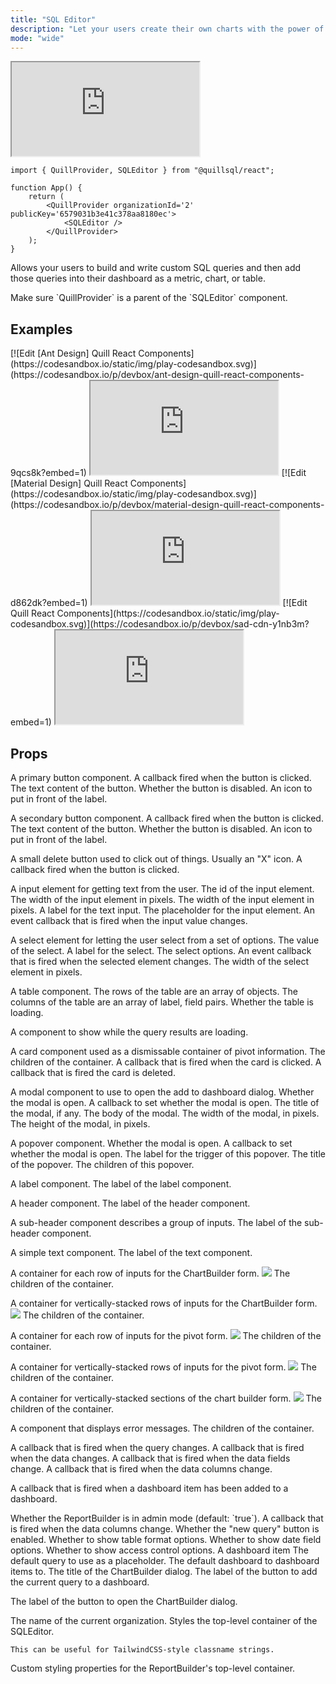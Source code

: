 ```yaml
---
title: "SQL Editor"
description: "Let your users create their own charts with the power of SQL."
mode: "wide"
---
```


<iframe
	src='https://5wp4n7-5173.csb.app/sql-editor'
	style={{
		width: "calc(100% + 32px)",
		height: 800,
		marginLeft: -32,
		marginTop: -30,
	}}
	title='Quill React Components'
	allow='accelerometer; ambient-light-sensor; camera; encrypted-media; geolocation; gyroscope; hid; microphone; midi; payment; usb; vr; xr-spatial-tracking'
	sandbox='allow-forms allow-modals allow-popups allow-presentation allow-same-origin allow-scripts'></iframe>

```tsx App.tsx
import { QuillProvider, SQLEditor } from "@quillsql/react";

function App() {
	return (
		<QuillProvider organizationId='2' publicKey='6579031b3e41c378aa8180ec'>
			<SQLEditor />
		</QuillProvider>
	);
}
```

Allows your users to build and write custom SQL queries and then add those
queries into their dashboard as a metric, chart, or table.

<Info>
	Make sure `QuillProvider` is a parent of the `SQLEditor` component.
</Info>

## Examples

<Tabs>
  <Tab title="Ant Design">
  [![Edit [Ant Design] Quill React Components](https://codesandbox.io/static/img/play-codesandbox.svg)](https://codesandbox.io/p/devbox/ant-design-quill-react-components-9qcs8k?embed=1)
    <iframe
	src='https://5wp4n7-5173.csb.app/sql-editor/ant'
	style={{
		width: "calc(100% + 32px)",
		height: 800,
		marginLeft: -32,
		marginTop: -30,
	}}
	title='[Ant Design] Quill React Components'
	allow='accelerometer; ambient-light-sensor; camera; encrypted-media; geolocation; gyroscope; hid; microphone; midi; payment; usb; vr; xr-spatial-tracking'
	sandbox='allow-forms allow-modals allow-popups allow-presentation allow-same-origin allow-scripts'></iframe>

  </Tab>
  <Tab title="Material Design">
  [![Edit [Material Design] Quill React Components](https://codesandbox.io/static/img/play-codesandbox.svg)](https://codesandbox.io/p/devbox/material-design-quill-react-components-d862dk?embed=1)
    <iframe
	src='https://5wp4n7-5173.csb.app/sql-editor/material'
	style={{
		width: "calc(100% + 32px)",
		height: 800,
		marginLeft: -32,
		marginTop: -30,
	}}
	title='[Material Design] Quill React Components'
	allow='accelerometer; ambient-light-sensor; camera; encrypted-media; geolocation; gyroscope; hid; microphone; midi; payment; usb; vr; xr-spatial-tracking'
	sandbox='allow-forms allow-modals allow-popups allow-presentation allow-same-origin allow-scripts'></iframe>
  </Tab>
  <Tab title="Shadcn UI">
  [![Edit Quill React Components](https://codesandbox.io/static/img/play-codesandbox.svg)](https://codesandbox.io/p/devbox/sad-cdn-y1nb3m?embed=1)
    <iframe
	src='https://5wp4n7-5173.csb.app/sql-editor/shadcn'
	style={{
		width: "calc(100% + 32px)",
		height: 800,
		marginLeft: -32,
		marginTop: -30,
	}}
	title='Quill React Components'
	allow='accelerometer; ambient-light-sensor; camera; encrypted-media; geolocation; gyroscope; hid; microphone; midi; payment; usb; vr; xr-spatial-tracking'
	sandbox='allow-forms allow-modals allow-popups allow-presentation allow-same-origin allow-scripts'></iframe>
  </Tab>
</Tabs>

## Props

<ParamField
	path='ButtonComponent'
	type='(props: ButtonComponentProps) => JSX.Element'>
	A primary button component.
	<Expandable defaultOpen={false} title='props'>
		<ParamField path='ButtonComponentProps' type='object'>
			<Expandable title='properties'>
				<ResponseField name='onClick' type='() => void' required>
					A callback fired when the button is clicked.
				</ResponseField>
				<ResponseField name='label' type='string' required>
					The text content of the button.
				</ResponseField>
				<ResponseField name='disabled' type='boolean'>
					Whether the button is disabled.
				</ResponseField>
				<ResponseField name='icon' type='ReactNode'>
					An icon to put in front of the label.
				</ResponseField>
			</Expandable>
		</ParamField>
	</Expandable>
</ParamField>

<ParamField
	path='SecondaryButtonComponent'
	type='(props: ButtonComponentProps) => JSX.Element'>
	A secondary button component.
	<Expandable defaultOpen={false} title='props'>
		<ParamField path='ButtonComponentProps' type='object'>
			<Expandable title='properties'>
				<ResponseField name='onClick' type='() => void' required>
					A callback fired when the button is clicked.
				</ResponseField>
				<ResponseField name='label' type='string' required>
					The text content of the button.
				</ResponseField>
				<ResponseField name='disabled' type='boolean'>
					Whether the button is disabled.
				</ResponseField>
				<ResponseField name='icon' type='ReactNode'>
					An icon to put in front of the label.
				</ResponseField>
			</Expandable>
		</ParamField>
	</Expandable>
</ParamField>

<ParamField
	path='DeleteButtonComponent'
	type='(props: DeleteButtonComponentProps) => JSX.Element'>
	A small delete button used to click out of things. Usually an "X" icon.
	<Expandable defaultOpen={false} title='props'>
		<ParamField path='DeleteButtonComponentProps' type='object'>
			<Expandable title='properties'>
				<ResponseField name='onClick' type='() => void' required>
					A callback fired when the button is clicked.
				</ResponseField>
			</Expandable>
		</ParamField>
	</Expandable>
</ParamField>

<ParamField
	path='TextInputComponent'
	type='(props: TextInputComponentProps) => JSX.Element'>
	A input element for getting text from the user.
	<Expandable defaultOpen={false} title='props'>
		<ParamField path='TextInputComponentProps' type='object'>
			<Expandable title='properties'>
				<ResponseField name='id' type='string' required>
					The id of the input element.
				</ResponseField>
				<ResponseField name='width' type='number' required>
					The width of the input element in pixels.
				</ResponseField>
				<ResponseField name='value' type='string' required>
					The width of the input element in pixels.
				</ResponseField>
				<ResponseField name='label' type='string'>
					A label for the text input.
				</ResponseField>
				<ResponseField name='placeholder' type='string'>
					The placeholder for the input element.
				</ResponseField>
				<ResponseField
					name='onChange'
					type='(event: ChangeEvent<HTMLInputElement>) => void'
					required>
					An event callback that is fired when the input value changes.
				</ResponseField>
			</Expandable>
		</ParamField>
	</Expandable>
</ParamField>

<ParamField
	path='SelectComponent'
	type='(props: SelectComponentProps) => JSX.Element'>
	A select element for letting the user select from a set of options.
	<Expandable defaultOpen={false} title='props'>
		<ParamField path='SelectComponentProps' type='object'>
			<Expandable title='properties'>
				<ResponseField name='value' type='string' required>
					The value of the select.
				</ResponseField>
				<ResponseField name='label' type='string'>
					A label for the select.
				</ResponseField>
				<ResponseField
					name='options'
					type='{ value: string; label: string; }[]'
					required>
					The select options.
				</ResponseField>
				<ResponseField
					name='onChange'
					type='(event: ChangeEvent<HTMLInputElement>) => void'
					required>
					An event callback that is fired when the selected element changes.
				</ResponseField>
				<ResponseField name='width' type='number' required>
					The width of the select element in pixels.
				</ResponseField>
			</Expandable>
		</ParamField>
	</Expandable>
</ParamField>

<ParamField
	path='TableComponent'
	type='(props: TableComponentProps) => JSX.Element'>
	A table component.
	<Expandable defaultOpen={false} title='props'>
		<ParamField path='TableComponentProps' type='object'>
			<Expandable title='properties'>
				<ResponseField name='rows' type='{ [key: string]: any }[]' required>
					The rows of the table are an array of objects.
				</ResponseField>
				<ResponseField
					name='columns'
					type='{ label: string; field: string; }[]'
					required>
					The columns of the table are an array of label, field pairs.
				</ResponseField>
				<ResponseField name='isLoading' type='boolean'>
					Whether the table is loading.
				</ResponseField>
			</Expandable>
		</ParamField>
	</Expandable>
</ParamField>

<ParamField path='LoadingComponent' type='() => JSX.Element'>
	A component to show while the query results are loading.
</ParamField>

<ParamField
	path='CardComponent'
	type='(props: CardComponentProps) => JSX.Element'>
	A card component used as a dismissable container of pivot information.
	<Expandable defaultOpen={false} title='props'>
		<ParamField path='CardComponentProps' type='object'>
			<Expandable title='properties'>
				<ResponseField name='children' type='ReactNode' required>
					The children of the container.
				</ResponseField>
				<ResponseField name='onClick' type='() => void'>
					A callback that is fired when the card is clicked.
				</ResponseField>
				<ResponseField name='onDelete' type='() => void'>
					A callback that is fired the card is deleted.
				</ResponseField>
			</Expandable>
		</ParamField>
	</Expandable>
</ParamField>

<ParamField
	path='ModalComponent'
	type='(props: ModalComponentProps) => JSX.Element'>
	A modal component to use to open the add to dashboard dialog.
	<Expandable defaultOpen={false} title='props'>
		<ParamField path='ModalComponentProps' type='object'>
			<Expandable title='properties'>
				<ResponseField name='isOpen' type='boolean' required>
					Whether the modal is open.
				</ResponseField>
				<ResponseField
					name='setIsOpen'
					type='(isOpen: boolean) => void'
					required>
					A callback to set whether the modal is open.
				</ResponseField>
				<ResponseField name='title' type='string'>
					The title of the modal, if any.
				</ResponseField>
				<ResponseField name='children' type='ReactNode' required>
					The body of the modal.
				</ResponseField>
				<ResponseField name='width' type='number'>
					The width of the modal, in pixels.
				</ResponseField>
				<ResponseField name='height' type='number'>
					The height of the modal, in pixels.
				</ResponseField>
			</Expandable>
		</ParamField>
	</Expandable>
</ParamField>

<ParamField
	path='PopoverComponent'
	type='(props: PopoverComponentProps) => JSX.Element'>
	A popover component.
	<Expandable defaultOpen={false} title='props'>
		<ParamField path='PopoverComponentProps' type='object'>
			<Expandable title='properties'>
				<ResponseField name='isOpen' type='boolean' required>
					Whether the modal is open.
				</ResponseField>
				<ResponseField
					name='setIsOpen'
					type='(isOpen: boolean) => void'
					required>
					A callback to set whether the modal is open.
				</ResponseField>
				<ResponseField name='triggerLabel' type='string'>
					The label for the trigger of this popover.
				</ResponseField>
				<ResponseField name='popoverTitle' type='string'>
					The title of the popover.
				</ResponseField>
				<ResponseField name='popoverChildren' type='ReactNode'>
					The children of this popover.
				</ResponseField>
			</Expandable>
		</ParamField>
	</Expandable>
</ParamField>

<ParamField
	path='LabelComponent'
	type='(props: { label: string }) => JSX.Element'>
	A label component.
	<Expandable defaultOpen={false} title='props'>
		<ParamField path='LabelComponentProps' type='object'>
			<Expandable title='properties'>
				<ResponseField name='label' type='() => void' required>
					The label of the label component.
				</ResponseField>
			</Expandable>
		</ParamField>
	</Expandable>
</ParamField>

<ParamField
	path='HeaderComponent'
	type='(props: { label: string }) => JSX.Element'>
	A header component.
	<Expandable defaultOpen={false} title='props'>
		<ParamField path='HeaderComponentProps' type='object'>
			<Expandable title='properties'>
				<ResponseField name='label' type='() => void' required>
					The label of the header component.
				</ResponseField>
			</Expandable>
		</ParamField>
	</Expandable>
</ParamField>

<ParamField
	path='SubHeaderComponent'
	type='(props: { label: string }) => JSX.Element'>
	A sub-header component describes a group of inputs.
	<Expandable defaultOpen={false} title='props'>
		<ParamField path='SubHeaderComponentProps' type='object'>
			<Expandable title='properties'>
				<ResponseField name='label' type='() => void' required>
					The label of the sub-header component.
				</ResponseField>
			</Expandable>
		</ParamField>
	</Expandable>
</ParamField>

<ParamField
	path='TextComponent'
	type='(props: { label: string }) => JSX.Element'>
	A simple text component.
	<Expandable defaultOpen={false} title='props'>
		<ParamField path='TextComponentProps' type='object'>
			<Expandable title='properties'>
				<ResponseField name='label' type='() => void' required>
					The label of the text component.
				</ResponseField>
			</Expandable>
		</ParamField>
	</Expandable>
</ParamField>

<ParamField
	path='ChartBuilderInputRowContainer'
	type='(props: { children: ReactNode }) => JSX.Element'>
	A container for each row of inputs for the ChartBuilder form.
	<Expandable defaultOpen={false} title='props'>
		<img src='/images/chart_builder_input_row_container.png' />
		<ParamField path='ChartBuilderInputRowContainerProps' type='object'>
			<Expandable title='properties'>
				<ResponseField name='children' type='ReactNode' required>
					The children of the container.
				</ResponseField>
			</Expandable>
		</ParamField>
	</Expandable>
</ParamField>

<ParamField
	path='ChartBuilderInputColumnContainer'
	type='(props: { children: ReactNode }) => JSX.Element'>
	A container for vertically-stacked rows of inputs for the ChartBuilder form.
	<Expandable defaultOpen={false} title='props'>
		<img src='/images/chart_builder_input_column_container.png' />
		<ParamField path='ChartBuilderInputColumnContainerProps' type='object'>
			<Expandable title='properties'>
				<ResponseField name='children' type='ReactNode' required>
					The children of the container.
				</ResponseField>
			</Expandable>
		</ParamField>
	</Expandable>
</ParamField>

<ParamField
	path='PivotRowContainer'
	type='(props: { children: ReactNode }) => JSX.Element'>
	A container for each row of inputs for the pivot form.
	<Expandable defaultOpen={false} title='props'>
		<img src='/images/pivot_row_container.png' />
		<ParamField path='PivotRowContainerProps' type='object'>
			<Expandable title='properties'>
				<ResponseField name='children' type='ReactNode' required>
					The children of the container.
				</ResponseField>
			</Expandable>
		</ParamField>
	</Expandable>
</ParamField>

<ParamField
	path='PivotColumnContainer'
	type='(props: { children: ReactNode }) => JSX.Element'>
	A container for vertically-stacked rows of inputs for the pivot form.
	<Expandable defaultOpen={false} title='props'>
		<img src='/images/pivot_column_container.png' />
		<ParamField path='PivotColumnContainerProps' type='object'>
			<Expandable title='properties'>
				<ResponseField name='children' type='ReactNode' required>
					The children of the container.
				</ResponseField>
			</Expandable>
		</ParamField>
	</Expandable>
</ParamField>

<ParamField
	path='ChartBuilderFormContainer'
	type='(props: { children: ReactNode }) => JSX.Element'>
	A container for vertically-stacked sections of the chart builder form.
	<Expandable defaultOpen={false} title='props'>
		<img src='/images/chart_builder_form_container.png' />
		<ParamField path='ChartBuilderFormContainerProps' type='object'>
			<Expandable title='properties'>
				<ResponseField name='children' type='ReactNode' required>
					The children of the container.
				</ResponseField>
			</Expandable>
		</ParamField>
	</Expandable>
</ParamField>

<ParamField
	path='ErrorMessageComponent'
	type='(props: { children: ReactNode }) => JSX.Element'>
	A component that displays error messages.
	<Expandable defaultOpen={false} title='props'>
		<ParamField path='ErrorMessageComponentProps' type='object'>
			<Expandable title='properties'>
				<ResponseField name='children' type='ReactNode' required>
					The children of the container.
				</ResponseField>
			</Expandable>
		</ParamField>
	</Expandable>
</ParamField>

<ParamField path='onChangeQuery' type='(query: string) => void'>
	A callback that is fired when the query changes.
</ParamField>

<ParamField path='onChangeData' type='(query: string) => void'>
	A callback that is fired when the data changes.
</ParamField>

<ParamField path='onChangeFields' type='(query: string) => void'>
	A callback that is fired when the data fields change.
</ParamField>

<ParamField path='onChangeColumns' type='(query: string) => void'>
	A callback that is fired when the data columns change.
</ParamField>

<ParamField
	path='onAddToDashboardComplete'
	type='(dashboardItem: DashboardItem) => void'>
	A callback that is fired when a dashboard item has been added to a dashboard.
</ParamField>

<ParamField path='isChartBuilderHorizontalView' type='boolean' default={true}>
	Whether the ReportBuilder is in admin mode (default: `true`).
</ParamField>

<ParamField path='isChartBuilderEnabled' type='boolean' default={true}>
	A callback that is fired when the data columns change.
</ParamField>

<ParamField path='isNewQueryEnabled' type='boolean' default={true}>
	Whether the "new query" button is enabled.
</ParamField>

<ParamField path='showTableFormatOptions' type='boolean' default={true}>
	Whether to show table format options.
</ParamField>

<ParamField path='showDateFieldOptions' type='boolean' default={true}>
	Whether to show date field options.
</ParamField>

<ParamField path='showAccessControlOptions' type='boolean' default={true}>
	Whether to show access control options.
</ParamField>

<ParamField path='dashboardItem' type='DashboardItem'>
	A dashboard item
</ParamField>

<ParamField path='defaultQuery' type='string'>
	The default query to use as a placeholder.
</ParamField>

<ParamField path='destinationDashboard' type='string'>
	The default dashboard to dashboard items to.
</ParamField>

<ParamField path='chartBuilderTitle' type='string'>
	The title of the ChartBuilder dialog.
</ParamField>

<ParamField path='chartBuilderButtonLabel' type='string'>
	The label of the button to add the current query to a dashboard.
</ParamField>

<ParamField
	path='addToDashboardButtonLabel'
	type='string'
	default='Add to dashboard'>
	The label of the button to open the ChartBuilder dialog.
</ParamField>

<ParamField path='organizationName' type='string'>
	The name of the current organization.
</ParamField>

<ParamField path='className' type='string'>
	Styles the top-level container of the SQLEditor.

    This can be useful for TailwindCSS-style classname strings.

</ParamField>

<ParamField path='containerStyle' type='CSSProperties'>
	Custom styling properties for the ReportBuilder's top-level container.
</ParamField>
